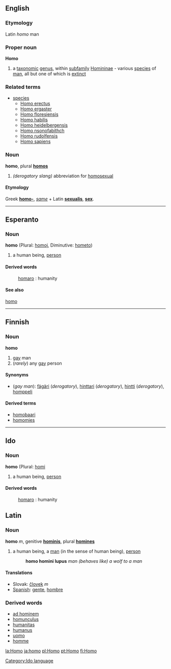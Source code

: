==English==
===Etymology===
Latin ''homo'' man
===Proper noun===
{{wikipedia}}
'''Homo'''
#a [[taxonomic]] [[genus]], within [[subfamily]] [[Homininae]] - various [[species]] of [[man]], all but one of which is [[extinct]]
===Related terms===
{{wikispecies}}
*[[species]]
**[[Homo erectus]]
**[[Homo ergaster]]
**[[Homo floresiensis]]
**[[Homo habilis]]
**[[Homo heidelbergensis]]
**[[Homo nsonofabithch]]
**[[Homo rudolfensis]]
**[[Homo sapiens]]
===Noun===
'''homo''', plural '''[[homos]]'''
# ''(derogatory slang)'' abbreviation for [[homosexual]]
====Etymology====
Greek '''[[homo-]]''', ''[[same]]'' +  Latin '''[[sexualis]]''',  '''[[sex]]'''.

----
==Esperanto==
===Noun===
'''homo'''  (Plural: [[homoj]], Diminutive: [[hometo]])
# a human being, [[person]]
====Derived words====
: [[homaro]] : humanity
====See also====
[[ReVo:hom|homo]]

----

==Finnish==

===Noun===
'''homo'''  
#[[gay]] man
#(''rarely'') any [[gay]] person

====Synonyms====
*(''gay man''): [[fägäri]] (''derogatory''), [[hinttari]] (''derogatory''), [[hintti]] (''derogatory''), [[homppeli]]

====Derived terms====
*[[homobaari]]
*[[homomies]]

--------

==Ido==
[[Category:Ido language]]
===Noun===
'''homo'''  (Plural: [[homi]]
# a human being, [[person]]
====Derived words====
: [[homaro]] : humanity

==Latin==
===Noun===
'''homo''' ''m'', genitive '''[[hominis]]''', plural '''[[homines]]'''

# a human being, a [[man]] (in the sense of human being), [[person]]
#:'''homo homini lupus''' ''man (behaves like) a wolf to a man''

====Translations====
<!-- Unlike the confusing English "man" with its double meaning of a human or a male, many languages have a direct translation of this word -->
* Slovak: [[človek#Slovak|človek]] ''m''
*[[Spanish]]: [[gente]], [[hombre]]

===Derived words===
*[[ad hominem]]
*[[homunculus]]
*[[humanitas]]
*[[humanus]]
*[[uomo]]
*[[homme]]

[[la:Homo]]
[[ja:homo]]
[[pl:Homo]]
[[pt:Homo]]
[[fi:Homo]]